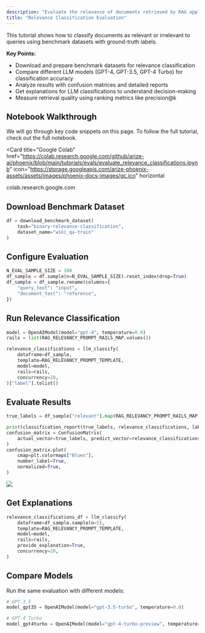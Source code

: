 ```yaml
---
description: "Evaluate the relevance of documents retrieved by RAG applications using Phoenix's evaluation framework."
title: "Relevance Classification Evaluation"
---
```



This tutorial shows how to classify documents as relevant or irrelevant to queries using benchmark datasets with ground-truth labels.

**Key Points:**

* Download and prepare benchmark datasets for relevance classification
* Compare different LLM models (GPT-4, GPT-3.5, GPT-4 Turbo) for classification accuracy
* Analyze results with confusion matrices and detailed reports
* Get explanations for LLM classifications to understand decision-making
* Measure retrieval quality using ranking metrics like precision@k

## Notebook Walkthrough

We will go through key code snippets on this page. To follow the full tutorial, check out the full notebook.

<Card
  title="Google Colab"
  href="https://colab.research.google.com/github/arize-ai/phoenix/blob/main/tutorials/evals/evaluate_relevance_classifications.ipynb"
  icon="https://storage.googleapis.com/arize-phoenix-assets/assets/images/phoenix-docs-images/gc.ico"
  horizontal
>
colab.research.google.com
</Card>

## Download Benchmark Dataset

```python
df = download_benchmark_dataset(
    task="binary-relevance-classification",
    dataset_name="wiki_qa-train"
)
```

## Configure Evaluation

```python
N_EVAL_SAMPLE_SIZE = 100
df_sample = df.sample(n=N_EVAL_SAMPLE_SIZE).reset_index(drop=True)
df_sample = df_sample.rename(columns={
    "query_text": "input",
    "document_text": "reference",
})
```

## Run Relevance Classification

```python
model = OpenAIModel(model="gpt-4", temperature=0.0)
rails = list(RAG_RELEVANCY_PROMPT_RAILS_MAP.values())

relevance_classifications = llm_classify(
    dataframe=df_sample,
    template=RAG_RELEVANCY_PROMPT_TEMPLATE,
    model=model,
    rails=rails,
    concurrency=20,
)["label"].tolist()
```

## Evaluate Results

```python
true_labels = df_sample["relevant"].map(RAG_RELEVANCY_PROMPT_RAILS_MAP).tolist()

print(classification_report(true_labels, relevance_classifications, labels=rails))
confusion_matrix = ConfusionMatrix(
    actual_vector=true_labels, predict_vector=relevance_classifications, classes=rails
)
confusion_matrix.plot(
    cmap=plt.colormaps["Blues"],
    number_label=True,
    normalized=True,
)
```

<Frame>
  <img src="https://storage.googleapis.com/arize-phoenix-assets/assets/images/relevance-classification-cookbook.png" />
</Frame>

## Get Explanations

```python
relevance_classifications_df = llm_classify(
    dataframe=df_sample.sample(n=5),
    template=RAG_RELEVANCY_PROMPT_TEMPLATE,
    model=model,
    rails=rails,
    provide_explanation=True,
    concurrency=20,
)
```

## Compare Models

Run the same evaluation with different models:

```python
# GPT-3.5
model_gpt35 = OpenAIModel(model="gpt-3.5-turbo", temperature=0.0)

# GPT-4 Turbo
model_gpt4turbo = OpenAIModel(model="gpt-4-turbo-preview", temperature=0.0)
```
